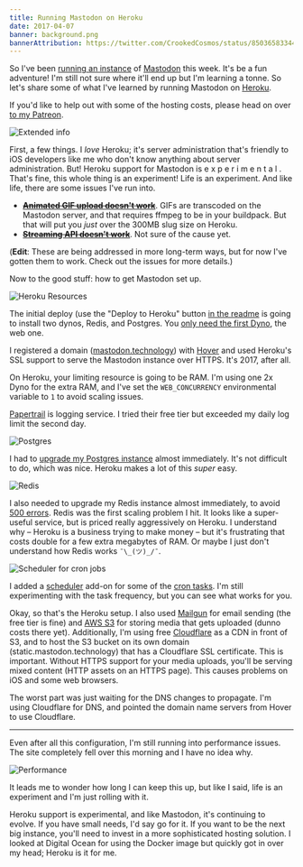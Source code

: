 ```yaml
---
title: Running Mastodon on Heroku
date: 2017-04-07
banner: background.png
bannerAttribution: https://twitter.com/CrookedCosmos/status/850365833448742913
---
```



So I've been [running an instance](/blog/mastodon-administration/) of [Mastodon](https://github.com/tootsuite/mastodon) this week. It's be a fun adventure! I'm still not sure where it'll end up but I'm learning a tonne. So let's share some of what I've learned by running Mastodon on [Heroku](http://heroku.com).

If you'd like to help out with some of the hosting costs, please head on over [to my Patreon](https://patreon.com/user?u=3581610).


<Narrow>

![Extended info](./info.png)

</Narrow>

First, a few things. I _love_ Heroku; it's server administration that's friendly to iOS developers like me who don't know anything about server administration. But! Heroku support for Mastodon is  e x p e r i m e n t a l . That's fine, this whole thing is an experiment! Life is an experiment. And like life, there are some issues I've run into.

- [**~~Animated GIF upload doesn't work~~**](https://github.com/tootsuite/mastodon/issues/1007). GIFs are transcoded on the Mastodon server, and that requires ffmpeg to be in your buildpack. But that will put you _just_ over the 300MB slug size on Heroku.
- [**~~Streaming API doesn't work~~**](https://github.com/tootsuite/mastodon/issues/1119). Not sure of the cause yet.

(**Edit**: These are being addressed in more long-term ways, but for now I've gotten them to work. Check out the issues for more details.)

Now to the good stuff: how to get Mastodon set up. 

<Wide>

![Heroku Resources](./resources.png)

</Wide>

The initial deploy (use the "Deploy to Heroku" button [in the readme](https://github.com/tootsuite/mastodon#deployment-on-heroku-experimental) is going to install two dynos, Redis, and Postgres. You [only need the first Dyno](https://github.com/tootsuite/mastodon/blob/4e41cd9ab8f51120d558b70528b163c98993be53/config/puma.rb#L11-L13), the web one.

I registered a domain ([mastodon.technology](https://mastodon.technology)) with [Hover](https://www.hover.com) and used Heroku's SSL support to serve the Mastodon instance over HTTPS. It's 2017, after all.

On Heroku, your limiting resource is going to be RAM. I'm using one 2x Dyno for the extra RAM, and I've set the `WEB_CONCURRENCY` environmental variable to `1` to avoid scaling issues.

[Papertrail](https://elements.heroku.com/addons/papertrail) is logging service. I tried their free tier but exceeded my daily log limit the second day.

<Wide>

![Postgres](./postgres.png)

</Wide>

I had to [upgrade my Postgres instance](https://devcenter.heroku.com/articles/upgrading-heroku-postgres-databases) almost immediately. It's not difficult to do, which was nice. Heroku makes a lot of this _super_ easy.

<Wide>

![Redis](./redis.png)

</Wide>

I also needed to upgrade my Redis instance almost immediately, to avoid [500 errors](https://github.com/tootsuite/mastodon/issues/957). Redis was the first scaling problem I hit. It looks like a super-useful service, but is priced really aggressively on Heroku. I understand why – Heroku is a business trying to make money – but it's frustrating that costs double for a few extra megabytes of RAM. Or maybe I just don't understand how Redis works `¯\_(ツ)_/¯`.

<Wide>

![Scheduler for cron jobs](./scheduler.png)

</Wide>

I added a [scheduler](https://elements.heroku.com/addons/scheduler) add-on for some of the [cron tasks](https://github.com/tootsuite/mastodon#tasks). I'm still experimenting with the task frequency, but you can see what works for you.

Okay, so that's the Heroku setup. I also used [Mailgun](https://www.mailgun.com) for email sending (the free tier is fine) and [AWS S3](https://aws.amazon.com) for storing media that gets uploaded (dunno costs there yet). Additionally, I'm using free [Cloudflare](https://www.cloudflare.com) as a CDN in front of S3, and to host the S3 bucket on its own domain (static.mastodon.technology) that has a Cloudflare SSL certificate. This is important. Without HTTPS support for your media uploads, you'll be serving mixed content (HTTP assets on an HTTPS page). This causes problems on iOS and some web browsers.

The worst part was just waiting for the DNS changes to propagate. I'm using Cloudflare for DNS, and pointed the domain name servers from Hover to use Cloudflare.

---

Even after all this configuration, I'm still running into performance issues. The site completely fell over this morning and I have no idea why.

<Wide>

![Performance](./perf.png)

</Wide>

It leads me to wonder how long I can keep this up, but like I said, life is an experiment and I'm just rolling with it.

Heroku support is experimental, and like Mastodon, it's continuing to evolve. If you have small needs, I'd say go for it. If you want to be the next big instance, you'll need to invest in a more sophisticated hosting solution. I looked at Digital Ocean for using the Docker image but quickly got in over my head; Heroku is it for me.

  